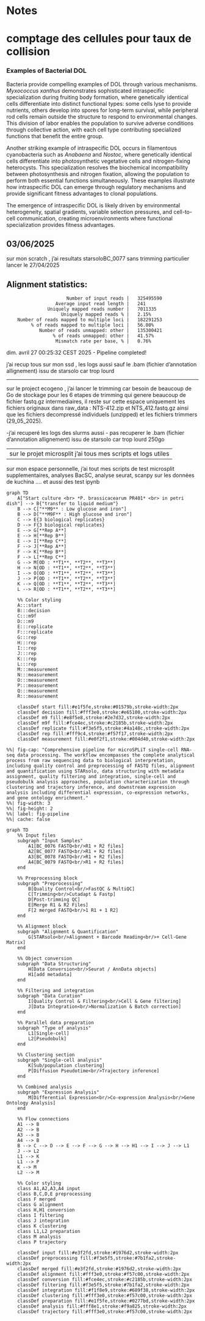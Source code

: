 # Notes

# comptage des cellules pour taux de collision  


### Examples of Bacterial DOL

Bacteria provide compelling examples of DOL through various mechanisms. *Myxococcus xanthus* demonstrates sophisticated intraspecific specialization during fruiting body formation, where genetically identical cells differentiate into distinct functional types: some cells lyse to provide nutrients, others develop into spores for long-term survival, while peripheral rod cells remain outside the structure to respond to environmental changes. This division of labor enables the population to survive adverse conditions through collective action, with each cell type contributing specialized functions that benefit the entire group.

Another striking example of intraspecific DOL occurs in filamentous cyanobacteria such as *Anabaena* and *Nostoc*, where genetically identical cells differentiate into photosynthetic vegetative cells and nitrogen-fixing heterocysts. This specialization resolves the biochemical incompatibility between photosynthesis and nitrogen fixation, allowing the population to perform both essential functions simultaneously. These examples illustrate how intraspecific DOL can emerge through regulatory mechanisms and provide significant fitness advantages to clonal populations.



The emergence of intraspecific DOL is likely driven by environmental heterogeneity, spatial gradients, variable selection pressures, and cell-to-cell communication, creating microenvironments where functional specialization provides fitness advantages.




## 03/06/2025


sur mon scratch , j'ai resultats starsoloBC_0077 sans trimming particulier lancer le 27/04/2025

Alignment statistics:
-----------------------
                          Number of input reads |	325495590
                      Average input read length |	241
                   Uniquely mapped reads number |	7011335
                        Uniquely mapped reads % |	2.15%
        Number of reads mapped to multiple loci |	182291253
             % of reads mapped to multiple loci |	56.00%
                Number of reads unmapped: other |	135300421
                     % of reads unmapped: other |	41.57%
                      Mismatch rate per base, % |	0.76%
dim. avril 27 00:25:32 CEST 2025 - Pipeline completed!

j'ai recup tous sur mon ssd , les logs aussi sauf le .bam (fichier d'annotation allignement) issu de starsolo car trop lourd 

-------

sur le project ecogeno , j'ai lancer le trimming car besoin de beaucoup de Go de stockage pour les 6 etapes de trimming qui genere beaucoup de fichier fastq.gz intermediaires, il reste sur cette espace uniquement les fichiers originaux dans raw_data : NTS-412.zip et NTS_412.fastq.gz ainsi que les fichiers decompressé individuels (unzipped) et les fichiers trimmers (29_05_2025). 

-j'ai recuperé les logs des slurms aussi 
- pas recuperer le .bam (fichier d'annotation allignement) issu de starsolo car trop lourd 250go 


-------
sur le projet microsplit j'ai tous mes scripts et logs utiles 
------

sur mon espace personnelle, j'ai tout mes scripts de test microsplit supplementaires, analyses BacSC, analyse seurat, scanpy sur les données de kuchina .... et aussi des test ipynb 


```mermaid
graph TD
    A["Start culture <br> *P. brassicacearum PR401* <br> in petri dish"] --> B{"transfer to liquid medium"}
    B --> C["**M9** : Low glucose and iron"]
    B --> D["**M9F** : High glucose and iron"]
    C --> E{3 biological replicates}
    D --> F{3 biological replicates}
    E --> G[**Rep A**]
    E --> H[**Rep B**]
    E --> I[**Rep C**]
    F --> J[**Rep A**]
    F --> K[**Rep B**]
    F --> L[**Rep C**]
    G --> M[OD : **T1**, **T2**, **T3**]
    H --> N[OD : **T1**, **T2**, **T3**]
    I --> O[OD : **T1**, **T2**, **T3**]
    J --> P[OD : **T1**, **T2**, **T3**]
    K --> Q[OD : **T1**, **T2**, **T3**]
    L --> R[OD : **T1**, **T2**, **T3**]
    
    %% Color styling
    A:::start
    B:::decision
    C:::m9f
    D:::m9
    E:::replicate
    F:::replicate
    G:::rep
    H:::rep
    I:::rep
    J:::rep
    K:::rep
    L:::rep
    M:::measurement
    N:::measurement
    O:::measurement
    P:::measurement
    Q:::measurement
    R:::measurement
    
    classDef start fill:#e1f5fe,stroke:#01579b,stroke-width:2px
    classDef decision fill:#fff3e0,stroke:#e65100,stroke-width:2px
    classDef m9 fill:#e8f5e8,stroke:#2e7d32,stroke-width:2px
    classDef m9f fill:#fce4ec,stroke:#c2185b,stroke-width:2px
    classDef replicate fill:#f3e5f5,stroke:#4a148c,stroke-width:2px
    classDef rep fill:#fff9c4,stroke:#f57f17,stroke-width:2px
    classDef measurement fill:#e0f2f1,stroke:#004d40,stroke-width:2px
```



```mermaid
%%| fig-cap: "Comprehensive pipeline for microSPLiT single-cell RNA-seq data processing. The workflow encompasses the complete analytical process from raw sequencing data to biological interpretation, including quality control and preprocessing of FASTQ files, alignment and quantification using STARsolo, data structuring with metadata assignment, quality filtering and integration, single-cell and pseudobulk analysis approaches, population characterization through clustering and trajectory inference, and downstream expression analysis including differential expression, co-expression networks, and gene ontology enrichment."
%%| fig-width: 3
%%| fig-height: 2
%%| label: fig-pipeline
%%| cache: false

graph TD
    %% Input files
    subgraph "Input Samples"
        A1[BC_0076 FASTQ<br/>R1 + R2 files]
        A2[BC_0077 FASTQ<br/>R1 + R2 files]
        A3[BC_0078 FASTQ<br/>R1 + R2 files]
        A4[BC_0079 FASTQ<br/>R1 + R2 files]
    end

    %% Preprocessing block
    subgraph "Preprocessing"
        B[Quality Control<br/>FastQC & MultiQC]
        C[Trimming<br/>Cutadapt & Fastp]
        D[Post-trimming QC]
        E[Merge R1 & R2 Files]
        F[2 merged FASTQ<br/>1 R1 + 1 R2]
    end

    %% Alignment block
    subgraph "Alignment & Quantification"
        G[STARsolo<br/>Alignment + Barcode Reading<br/>+ Cell-Gene Matrix]
    end

    %% Object conversion
    subgraph "Data Structuring"
        H[Data Conversion<br/>Seurat / AnnData objects]
        H1[add metadata]
    end

    %% Filtering and integration
    subgraph "Data Curation"
        I[Quality Control & Filtering<br/>Cell & Gene filtering]
        J[Data Integration<br/>Normalization & Batch correction]
    end

    %% Parallel data preparation
    subgraph "Type of analysis"
        L1[Single-cell]
        L2[Pseudobulk]
    end

    %% Clustering section
    subgraph "Single-cell analysis"
        K[Sub/population clustering]
        P[Diffusion Pseudotime<br/>Trajectory inference]
    end

    %% Combined analysis
    subgraph "Expression Analysis"
        M[Differential Expression<br/>Co-expression Analysis<br/>Gene Ontology Analysis]
    end

    %% Flow connections
    A1 --> B
    A2 --> B
    A3 --> B
    A4 --> B
    B --> C --> D --> E --> F --> G --> H --> H1 --> I --> J --> L1
    J --> L2
    L1 --> K
    L1 --> P
    K --> M
    L2 --> M

    %% Color styling
    class A1,A2,A3,A4 input
    class B,C,D,E preprocessing
    class F merged
    class G alignment
    class H,H1 conversion
    class I filtering
    class J integration
    class K clustering
    class L1,L2 preparation
    class M analysis
    class P trajectory

    classDef input fill:#e3f2fd,stroke:#1976d2,stroke-width:2px
    classDef preprocessing fill:#f3e5f5,stroke:#7b1fa2,stroke-width:2px
    classDef merged fill:#e3f2fd,stroke:#1976d2,stroke-width:2px
    classDef alignment fill:#fff3e0,stroke:#f57c00,stroke-width:2px
    classDef conversion fill:#fce4ec,stroke:#c2185b,stroke-width:2px
    classDef filtering fill:#f3e5f5,stroke:#7b1fa2,stroke-width:2px
    classDef integration fill:#f1f8e9,stroke:#689f38,stroke-width:2px
    classDef clustering fill:#fff3e0,stroke:#f57c00,stroke-width:2px
    classDef preparation fill:#e1f5fe,stroke:#0277bd,stroke-width:2px
    classDef analysis fill:#fff8e1,stroke:#f9a825,stroke-width:2px
    classDef trajectory fill:#fff3e0,stroke:#f57c00,stroke-width:2px
``` 



